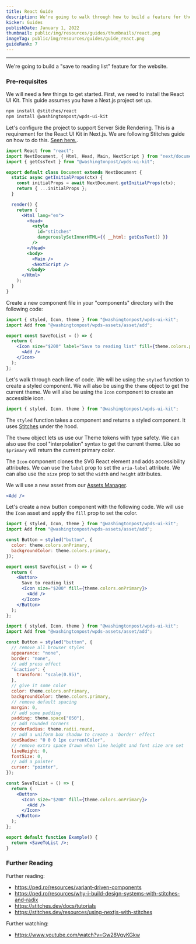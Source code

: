 ```yaml
---
title: React Guide
description: We're going to walk through how to build a feature for the website with our React UI Kit.
kicker: Guides
publishDate: January 1, 2022
thumbnail: public/img/resources/guides/thumbnails/react.png
imageTag: public/img/resources/guides/guide_react.png
guideRank: 7
---
```


---

We're going to build a "save to reading list" feature for the website.

### Pre-requisites

We will need a few things to get started. First, we need to install the React UI Kit. This guide assumes you have a Next.js project set up.

```bash
npm install @stitches/react
npm install @washingtonpost/wpds-ui-kit
```

Let's configure the project to support Server Side Rendering. This is a requirement for the React UI Kit in Next.js. We are following Stitches guide on how to do this. [Seen here.](https://stitches.dev/docs/server-side-rendering).

```jsx
import React from "react";
import NextDocument, { Html, Head, Main, NextScript } from "next/document";
import { getCssText } from "@washingtonpost/wpds-ui-kit";

export default class Document extends NextDocument {
  static async getInitialProps(ctx) {
    const initialProps = await NextDocument.getInitialProps(ctx);
    return { ...initialProps };
  }

  render() {
    return (
      <Html lang="en">
        <Head>
          <style
            id="stitches"
            dangerouslySetInnerHTML={{ __html: getCssText() }}
          />
        </Head>
        <body>
          <Main />
          <NextScript />
        </body>
      </Html>
    );
  }
}
```

Create a new component file in your "components" directory with the following code:

```jsx
import { styled, Icon, theme } from "@washingtonpost/wpds-ui-kit";
import Add from "@washingtonpost/wpds-assets/asset/add";

export const SaveToList = () => {
  return (
    <Icon size="$200" label="Save to reading list" fill={theme.colors.primary}>
      <Add />
    </Icon>
  );
};
```

Let's walk through each line of code. We will be using the `styled` function to create a styled component. We will also be using the `theme` object to get the current theme. We will also be using the `Icon` component to create an accessible icon.

```jsx
import { styled, Icon, theme } from "@washingtonpost/wpds-ui-kit";
```

The `styled` function takes a component and returns a styled component. It uses [Stitches](https://stitches.dev/docs/introduction) under the hood.

The `theme` object lets us use our Theme tokens with type safety. We can also use the cool "interpolation" syntax to get the current theme. Like so `$primary` will return the current primary color.

The `Icon` component clones the SVG React element and adds accessibility attributes. We can use the `label` prop to set the `aria-label` attribute. We can also use the `size` prop to set the `width` and `height` attributes.

We will use a new asset from our [Assets Manager](/foundations/assets).

```jsx
<Add />
```

Let's create a new button component with the following code. We will use the `Icon` asset and apply the `fill` prop to set the color.

```jsx
import { styled, Icon, theme } from "@washingtonpost/wpds-ui-kit";
import Add from "@washingtonpost/wpds-assets/asset/add";

const Button = styled("button", {
  color: theme.colors.onPrimary,
  backgroundColor: theme.colors.primary,
});

export const SaveToList = () => {
  return (
    <Button>
      Save to reading list
      <Icon size="$200" fill={theme.colors.onPrimary}>
        <Add />
      </Icon>
    </Button>
  );
};
```

```jsx
import { styled, Icon, theme } from "@washingtonpost/wpds-ui-kit";
import Add from "@washingtonpost/wpds-assets/asset/add";

const Button = styled("button", {
  // remove all browser styles
  appearance: "none",
  border: "none",
  // add press effect
  "&:active": {
    transform: "scale(0.95)",
  },
  // give it some color
  color: theme.colors.onPrimary,
  backgroundColor: theme.colors.primary,
  // remove default spacing
  margin: 0,
  // add some padding
  padding: theme.space["050"],
  // add rounded corners
  borderRadius: theme.radii.round,
  // add a uniform box shadow to create a 'border' effect
  boxShadow: "0 0 0 1px currentColor",
  // remove extra space drawn when line height and font size are set
  lineHeight: 0,
  fontSize: 0,
  // add a pointer
  cursor: "pointer",
});

const SaveToList = () => {
  return (
    <Button>
      <Icon size="$200" fill={theme.colors.onPrimary}>
        <Add />
      </Icon>
    </Button>
  );
};

export default function Example() {
  return <SaveToList />;
}
```

### Further Reading

Further reading:

- https://ped.ro/resources/variant-driven-components
- https://ped.ro/resources/why-i-build-design-systems-with-stitches-and-radix
- https://stitches.dev/docs/tutorials
- https://stitches.dev/resources/using-nextjs-with-stitches

Further watching:

- https://www.youtube.com/watch?v=Gw28VgyKGkw
